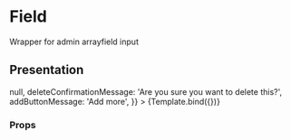 

<Meta title="Django admin/ArrayInput" component={ArrayInput} />

# Field

Wrapper for admin arrayfield input


## Presentation

<Canvas>
  <Story
    name="Default"
    args={{
      name: 'field',
      inputType: 'text',
      values: ['foo', 'bar'],
      onChange: () => null,
      deleteConfirmationMessage: 'Are you sure you want to delete this?',
      addButtonMessage: 'Add more',
    }}
  >
    {Template.bind({})}
  </Story>
</Canvas>

### Props

<ArgsTable story="Default" />
